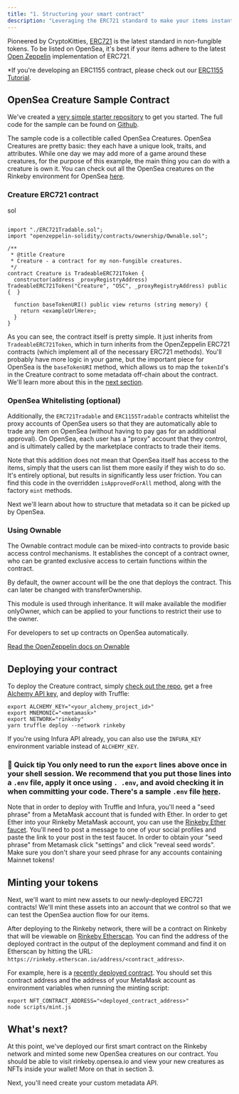 ```yaml
---
title: "1. Structuring your smart contract"
description: "Leveraging the ERC721 standard to make your items instantly tradeable on OpenSea"
---
```


Pioneered by CryptoKitties, [ERC721](http://erc721.org) is the latest standard in non-fungible tokens. To be listed on OpenSea, it's best if your items adhere to the latest [Open Zeppelin](https://github.com/OpenZeppelin/openzeppelin-solidity/tree/master/contracts/token/ERC721) implementation of ERC721.

\*If you're developing an ERC1155 contract, please check out our [ERC1155 Tutorial](/docs/opensea-erc1155-tutorial).

## OpenSea Creature Sample Contract

We've created a [very simple starter repository](https://github.com/ProjectOpenSea/opensea-creatures) to get you started. The full code for the sample can be found on [Github](https://github.com/ProjectOpenSea/opensea-creatures).

The sample code is a collectible called OpenSea Creatures. OpenSea Creatures are pretty basic: they each have a unique look, traits, and attributes. While one day we may add more of a game around these creatures, for the purpose of this example, the main thing you can do with a creature is own it. You can check out all the OpenSea creatures on the Rinkeby environment for OpenSea [here](https://testnets.opensea.io/collection/opensea-creature).

### Creature ERC721 contract

sol


```pragma solidity ^0.5.0;

import "./ERC721Tradable.sol";
import "openzeppelin-solidity/contracts/ownership/Ownable.sol";

/**
 * @title Creature
 * Creature - a contract for my non-fungible creatures.
 */
contract Creature is TradeableERC721Token {
  constructor(address _proxyRegistryAddress) TradeableERC721Token("Creature", "OSC", _proxyRegistryAddress) public {  }

  function baseTokenURI() public view returns (string memory) {
    return <exampleUrlHere>;
  }
}

```

As you can see, the contract itself is pretty simple. It just inherits from `TradeableERC721Token`, which in turn inherits from the OpenZeppelin ERC721 contracts (which implement all of the necessary ERC721 methods). You'll probably have more logic in your game, but the important piece for OpenSea is the `baseTokenURI` method, which allows us to map the `tokenId`'s in the Creature contract to some metadata off-chain about the contract. We'll learn more about this in the [next section](/docs/2-adding-metadata).

### OpenSea Whitelisting (optional)

Additionally, the `ERC721Tradable` and `ERC1155Tradable` contracts whitelist the proxy accounts of OpenSea users so that they are automatically able to trade any item on OpenSea (without having to pay gas for an additional approval). On OpenSea, each user has a "proxy" account that they control, and is ultimately called by the marketplace contracts to trade their items.

Note that this addition does not mean that OpenSea itself has access to the items, simply that the users can list them more easily if they wish to do so. It's entirely optional, but results in significantly less user friction. You can find this code in the overridden `isApprovedForAll` method, along with the factory `mint` methods.

Next we'll learn about how to structure that metadata so it can be picked up by OpenSea.

### Using Ownable

The Ownable contract module can be mixed-into contracts to provide basic access control mechanisms. It establishes the concept of a contract owner, who can be granted exclusive access to certain functions within the contract. 

By default, the owner account will be the one that deploys the contract. This can later be changed with transferOwnership.

This module is used through inheritance. It will make available the modifier onlyOwner, which can be applied to your functions to restrict their use to the owner.

For developers to set up contracts on OpenSea automatically.

[Read the OpenZeppelin docs on Ownable](https://docs.openzeppelin.com/contracts/4.x/api/access#Ownable) 

## Deploying your contract

To deploy the Creature contract, simply [check out the repo](https://github.com/ProjectOpenSea/opensea-creatures), get a free [Alchemy API key](https://dashboard.alchemyapi.io/signup?referral=affiliate:e535c3c3-9bc4-428f-8e27-4b70aa2e8ca5), and deploy with Truffle:


```yarn install
export ALCHEMY_KEY="<your_alchemy_project_id>"
export MNEMONIC="<metamask>"
export NETWORK="rinkeby"
yarn truffle deploy --network rinkeby

```

If you're using Infura API already, you can also use the `INFURA_KEY` environment variable instead of `ALCHEMY_KEY`.
 ### 📘  Quick tip  You only need to run the `export` lines above once in your shell session. We recommend that you put those lines into a `.env` file, apply it once using `. .env`, and avoid checking it in when committing your code. There's a sample `.env` file [here](https://github.com/ProjectOpenSea/opensea-creatures/blob/master/.env.sample).

Note that in order to deploy with Truffle and Infura, you'll need a "seed phrase" from a MetaMask account that is funded with Ether. In order to get Ether into your Rinkeby MetaMask account, you can use the [Rinkeby Ether faucet](https://faucet.rinkeby.io/). You'll need to post a message to one of your social profiles and paste the link to your post in the test faucet. In order to obtain your "seed phrase" from Metamask click "settings" and click "reveal seed words". Make sure you don't share your seed phrase for any accounts containing Mainnet tokens!

## Minting your tokens

Next, we'll want to mint new assets to our newly-deployed ERC721 contracts! We'll mint these assets into an account that we control so that we can test the OpenSea auction flow for our items.

After deploying to the Rinkeby network, there will be a contract on Rinkeby that will be viewable on [Rinkeby Etherscan](https://rinkeby.etherscan.io). You can find the address of the deployed contract in the output of the deployment command and find it on Etherscan by hitting the URL: `https://rinkeby.etherscan.io/address/<contract_address>`.

For example, here is a [recently deployed contract](https://rinkeby.etherscan.io/address/0xeba05c5521a3b81e23d15ae9b2d07524bc453561). You should set this contract address and the address of your MetaMask account as environment variables when running the minting script:


```export OWNER_ADDRESS="<my_address>"
export NFT_CONTRACT_ADDRESS="<deployed_contract_address>"
node scripts/mint.js

```

## What's next?

At this point, we've deployed our first smart contract on the Rinkeby network and minted some new OpenSea creatures on our contract. You should be able to visit rinkeby.opensea.io and view your new creatures as NFTs inside your wallet! More on that in section 3.

Next, you'll need create your custom metadata API.